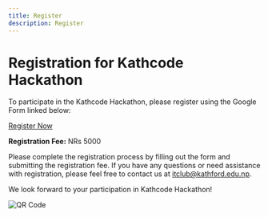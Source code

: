 ```yaml
---
title: Register
description: Register
---
```


# Registration for Kathcode Hackathon

To participate in the Kathcode Hackathon, please register using the Google Form linked below:

[Register Now](https://www.kathcode.kathford.edu.np/register)

**Registration Fee:** NRs 5000

Please complete the registration process by filling out the form and submitting the registration fee. If you have any questions or need assistance with registration, please feel free to contact us at [itclub@kathford.edu.np](mailto:contact@email.com).

We look forward to your participation in Kathcode Hackathon!

![QR Code](/public/qr.png)
